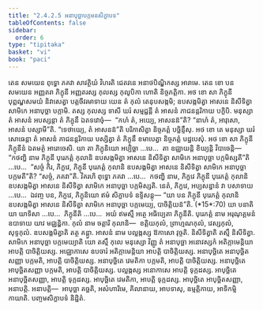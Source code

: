 ```yaml
---
title: "2.4.2.5 អនាបុច្ឆាបក្កមនសិក្ខាបទ"
tableOfContents: false
sidebar:
  order: 6
type: "tipitaka"
basket: "vi"
book: "paci"
---
```



<DynamicBreadcrumb />

<Division number="854" book="paci">

<Paragraph number="2721" book="paci">
តេន សមយេន ពុទ្ធោ ភគវា សាវត្ថិយំ វិហរតិ ជេតវនេ អនាថបិណ្ឌិកស្ស អារាមេ. តេន ខោ បន សមយេន អញ្ញតរា ភិក្ខុនី អញ្ញតរស្ស កុលស្ស កុលូបិកា ហោតិ និច្ចភត្តិកា. អថ ខោ សា ភិក្ខុនី បុព្ពណ្ហសមយំ និវាសេត្វា បត្តចីវរមាទាយ យេន តំ កុលំ តេនុបសង្កមិ; ឧបសង្កមិត្វា អាសនេ និសីទិត្វា សាមិកេ អនាបុច្ឆា បក្កាមិ. តស្ស កុលស្ស ទាសី ឃរំ សម្មជ្ជន្តី តំ អាសនំ ភាជនន្តរិកាយ បក្ខិបិ. មនុស្សា តំ អាសនំ អបស្សន្តា តំ ភិក្ខុនឹ ឯតទវោចុំ—  “កហំ តំ, អយ្យេ, អាសនន៑”តិ? “នាហំ តំ, អាវុសោ, អាសនំ បស្សាមី”តិ. “ទេថាយ្យេ, តំ អាសនន៑”តិ បរិភាសិត្វា និច្ចភត្តំ បច្ឆិន្ទឹសុ. អថ ខោ តេ មនុស្សា ឃរំ សោធេន្តា តំ អាសនំ ភាជនន្តរិកាយ បស្សិត្វា តំ ភិក្ខុនឹ ខមាបេត្វា និច្ចភត្តំ បដ្ឋបេសុំ.
</Paragraph>

<Paragraph number="2722" book="paci">
អថ ខោ សា ភិក្ខុនី ភិក្ខុនីនំ ឯតមត្ថំ អារោចេសិ. យា តា ភិក្ខុនិយោ អប្បិច្ឆា …បេ…  តា ឧជ្ឈាយន្តិ ខិយ្យន្តិ វិបាចេន្តិ—  “កថញ្ហិ នាម ភិក្ខុនី បុរេភត្តំ កុលានិ ឧបសង្កមិត្វា អាសនេ និសីទិត្វា សាមិកេ អនាបុច្ឆា បក្កមិស្សតី”តិ …បេ…  “សច្ចំ កិរ, ភិក្ខវេ, ភិក្ខុនី បុរេភត្តំ កុលានិ ឧបសង្កមិត្វា អាសនេ និសីទិត្វា សាមិកេ អនាបុច្ឆា បក្កមតី”តិ? “សច្ចំ, ភគវា”តិ. វិគរហិ ពុទ្ធោ ភគវា …បេ…  កថញ្ហិ នាម, ភិក្ខវេ ភិក្ខុនី បុរេភត្តំ កុលានិ ឧបសង្កមិត្វា អាសនេ និសីទិត្វា សាមិកេ អនាបុច្ឆា បក្កមិស្សតិ. នេតំ, ភិក្ខវេ, អប្បសន្នានំ វា បសាទាយ …បេ…  ឯវញ្ច បន, ភិក្ខវេ, ភិក្ខុនិយោ ឥមំ សិក្ខាបទំ ឧទ្ទិសន្តុ—
</Paragraph>

</Division>
<Division number="855" book="paci">

<Paragraph number="2723" book="paci">
<Emphasis>“យា បន ភិក្ខុនី បុរេភត្តំ កុលានិ ឧបសង្កមិត្វា អាសនេ និសីទិត្វា សាមិកេ អនាបុច្ឆា បក្កមេយ្យ, បាចិត្តិយន៑”</Emphasis>តិ. (*15*:<Emphasis>70</Emphasis>)
</Paragraph>

</Division>
<Division number="856" book="paci">

<Paragraph number="2724" book="paci">
<Emphasis>យា បនា</Emphasis>តិ យា យាទិសា …បេ…  <Emphasis>ភិក្ខុនី</Emphasis>តិ …បេ…  អយំ ឥមស្មឹ អត្ថេ អធិប្បេតា ភិក្ខុនីតិ.
</Paragraph>

<Paragraph number="2725" book="paci">
<Emphasis>បុរេភត្តំ</Emphasis> នាម អរុណុគ្គមនំ ឧបាទាយ យាវ មជ្ឈន្ហិកា.
</Paragraph>

<Paragraph number="2726" book="paci">
<Emphasis>កុលំ</Emphasis> នាម ចត្តារិ កុលានិ—  ខត្តិយកុលំ, ព្រាហ្មណកុលំ, វេស្សកុលំ, សុទ្ទកុលំ. <Emphasis>ឧបសង្កមិត្វា</Emphasis>តិ តត្ថ គន្ត្វា.
</Paragraph>

<Paragraph number="2727" book="paci">
<Emphasis>អាសនំ</Emphasis> នាម បល្លង្កស្ស ឱកាសោ វុច្ចតិ. <Emphasis>និសីទិត្វា</Emphasis>តិ តស្មឹ និសីទិត្វា.
</Paragraph>

<Paragraph number="2728" book="paci">
<Emphasis>សាមិកេ អនាបុច្ឆា បក្កមេយ្យា</Emphasis>តិ យោ តស្មឹ កុលេ មនុស្សោ វិញ្ញូ តំ អនាបុច្ឆា អនោវស្សកំ អតិក្កាមេន្តិយា អាបត្តិ បាចិត្តិយស្ស. អជ្ឈោកាសេ ឧបចារំ អតិក្កាមេន្តិយា អាបត្តិ បាចិត្តិយស្ស.
</Paragraph>

</Division>
<Division number="857" book="paci">

<Paragraph number="2729" book="paci">
អនាបុច្ឆិតេ អនាបុច្ឆិតសញ្ញា បក្កមតិ, អាបត្តិ បាចិត្តិយស្ស. អនាបុច្ឆិតេ វេមតិកា បក្កមតិ, អាបត្តិ បាចិត្តិយស្ស. អនាបុច្ឆិតេ អាបុច្ឆិតសញ្ញា បក្កមតិ, អាបត្តិ បាចិត្តិយស្ស.
</Paragraph>

<Paragraph number="2730" book="paci">
បល្លង្កស្ស អនោកាសេ អាបត្តិ ទុក្កដស្ស. អាបុច្ឆិតេ អនាបុច្ឆិតសញ្ញា, អាបត្តិ ទុក្កដស្ស. អាបុច្ឆិតេ វេមតិកា, អាបត្តិ ទុក្កដស្ស. អាបុច្ឆិតេ អាបុច្ឆិតសញ្ញា, អនាបត្តិ.
</Paragraph>

</Division>
<Division number="858" book="paci">

<Paragraph number="2731" book="paci">
អនាបត្តិ—  អាបុច្ឆា គច្ឆតិ, អសំហារិមេ, គិលានាយ, អាបទាសុ, ឧម្មត្តិកាយ, អាទិកម្មិកាយាតិ.

</Paragraph>
</Division>

<Paragraph number="2732" type="center" book="paci">
បញ្ចមសិក្ខាបទំ និដ្ឋិតំ.
</Paragraph>